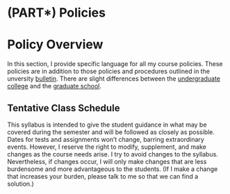 # (PART\*) Policies {-}


# Policy Overview

In this section, I provide specific language for all my course policies. These policies are in addition to those policies and procedures outlined in the unversity [bulletin](https://bulletin.wfu.edu). There are slight differences between the [undergraduate college](https://bulletin.wfu.edu/undergraduate/) and the [graduate school](https://bulletin.wfu.edu/graduate/). 



## Tentative Class Schedule

This syllabus is intended to give the student guidance in what may be covered during the semester and will be followed as closely as possible. 
Dates for tests and assignments won't change, barring extraordinary events. 
However, I reserve the right to modify, supplement, and make changes as the course needs arise. 
I try to avoid changes to the syllabus. 
Nevertheless, if changes occur, I will only make changes that are less burdensome and more advantageous to the students. 
(If I make a change that increases your burden, please talk to me so that we can find a solution.)
